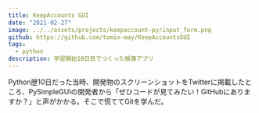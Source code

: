 ```yaml
---
title: KeepAccounts GUI
date: "2021-02-27"
image: ../../assets/projects/keepaccount-py/input_form.png
github: https://github.com/tomix-may/KeepAccountsGUI
tags:
  - python
description: 学習開始10日目でつくった帳簿アプリ
---
```


Python歴10日だった当時、開発物のスクリーンショットをTwitterに掲載したところ、PySimpleGUIの開発者から「ぜひコードが見てみたい！GitHubにありますか？」と声がかかる。そこで慌ててGitを学んだ。
